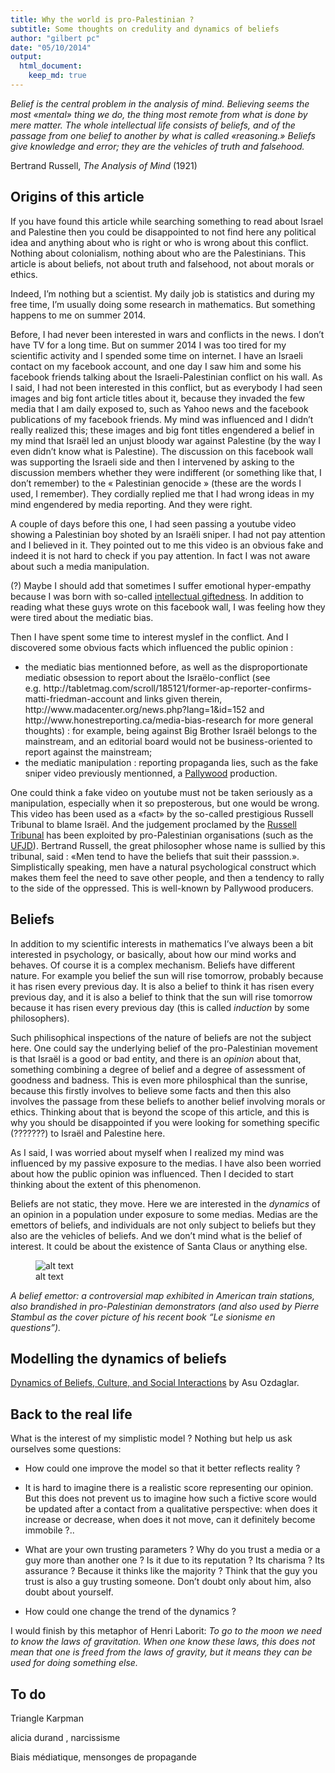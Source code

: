 ```yaml
---
title: Why the world is pro-Palestinian ? 
subtitle: Some thoughts on credulity and dynamics of beliefs
author: "gilbert pc"
date: "05/10/2014"
output: 
  html_document:
    keep_md: true
---
```


*Belief is the central problem in the analysis of mind. Believing seems the most «mental» thing we do, the thing most remote from what is done by mere matter. The whole intellectual life consists of beliefs, and of the passage from one belief to another by what is called «reasoning.» Beliefs give knowledge and error; they are the vehicles of truth and falsehood.*

Bertrand Russell, *The Analysis of Mind* (1921)


## Origins of this article

If you have found this article while searching something to read about Israel and Palestine then you could be disappointed to not find here any political idea and anything about who is right or who is wrong about this conflict. Nothing about colonialism, nothing about who are the Palestinians. This article is about beliefs, not about truth and falsehood, not about morals or ethics. 

Indeed, I'm nothing but a scientist. My daily job is statistics and during my free time, I'm usually doing some research in mathematics. But something happens to me on summer 2014.  

Before, I had never been interested in wars and conflicts in the news. I don't have TV for a long time. But on summer 2014 I was too tired for my scientific activity and I spended some time on internet. I have an Israeli contact on my facebook account, and one day I saw him and some his facebook friends talking about the Israeli-Palestinian conflict on his wall. As I said, I had not been interested in this conflict, but as everybody I had seen images and big font article titles about it, because they invaded the few media that I am daily exposed to, such as Yahoo news and the facebook publications of my facebook friends. My mind was influenced and I didn't really realized this; these images and big font titles engendered a belief in my mind that Israël led an unjust bloody war against Palestine (by the way I even didn't know what is Palestine). The discussion on this facebook wall was supporting the Israeli side and then I intervened  by asking to the discussion members whether they were indifferent (or something like that, I don't remember) to the « Palestinian genocide » (these are the words I used, I remember).   They cordially replied me that I had wrong ideas in my mind engendered by media reporting. And they were right. 

A couple of days before this one, I had seen passing a youtube video showing a Palestinian boy shoted by an Israëli sniper. I had not pay attention and I believed in it. They pointed out to me this video is an obvious fake and indeed it is not hard to check if you pay attention. In fact I was not aware about such a media manipulation. 

(?) Maybe I should add that sometimes I suffer emotional hyper-empathy because I was born with so-called [intellectual giftedness](http://en.wikipedia.org/wiki/Intellectual_giftedness). In addition to reading what these guys wrote on this facebook wall, I was feeling how they were tired about the mediatic bias.

Then I have spent some time to interest myslef in the conflict. And I discovered some obvious facts which influenced the public opinion :

- the mediatic bias mentionned before, as well as the disproportionate mediatic obsession to report about the Israëlo-conflict (see e.g. http://tabletmag.com/scroll/185121/former-ap-reporter-confirms-matti-friedman-account and links given therein, http://www.madacenter.org/news.php?lang=1&id=152 and http://www.honestreporting.ca/media-bias-research for more general thoughts) : for example, being against Big Brother Israël belongs to the mainstream, and an editorial board would not be business-oriented to report against the mainstream;
- the mediatic manipulation : reporting propaganda lies, such as the fake sniper video previously mentionned, a [Pallywood](http://en.wikipedia.org/wiki/Pallywood) production. 


One could think a fake video on youtube must not be taken seriously as a manipulation, especially when it so preposterous, but one would be wrong. This video has been used as a «fact» by the so-called prestigious Russell Tribunal to blame Israël. And the judgement proclamed by the [Russell Tribunal](http://www.ujfp.org/IMG/pdf/summary-of-findings_en.pdf) has been exploited by pro-Palestinian organisations (such as the [UFJD](http://www.ujfp.org/spip.php?article3536)). Bertrand Russell, the great philosopher whose name is sullied by this tribunal, said : «Men tend to have the beliefs that suit their passsion.».  Simplistically speaking, men have a natural psychological construct which makes them feel the need to save other people, and then a tendency to rally to the side of the oppressed. This is well-known by Pallywood producers. 

 
## Beliefs

In addition to my scientific interests in mathematics I've always been a bit interested in psychology, or basically, about how our mind works and behaves. Of course it is a complex mechanism. Beliefs have different nature. For example you belief the sun will rise tomorrow, probably because it has risen every previous day. It is also a belief to think it has risen every previous day, and it is also a belief to think that the sun will rise tomorrow because it has risen every previous day (this is called *induction* by some philosophers). 

Such philisophical inspections of the nature of beliefs are not the subject here. One could say the underlying belief of the pro-Palestinian movement is that Israël is a good or bad entity, and there is an *opinion* about that, something combining a degree of belief and a degree of assessment of goodness and badness. This is even more philosphical than the sunrise, because this firstly involves to believe some facts and then this also involves the passage from these beliefs to another belief involving morals or ethics. Thinking about that is beyond the scope of this article, and this is why you should be disappointed if you were looking for something specific (???????) to Israël and Palestine here. 

As I said, I was worried about myself when I realized my mind was influenced by my passive exposure to the medias. I have also been worried about how the public opinion was influenced. Then I decided to start thinking about the extent of this phenomenon. 

Beliefs are not static, they move. Here we are interested in the *dynamics* of an opinion in a population under exposure to some medias. Medias are the emettors of beliefs, and individuals are not only subject to beliefs but they also are the vehicles of beliefs. And we don't mind what is the belief of interest. It could be about the existence of Santa Claus or anything else. 


![alt text](figures/lyingmap.jpg)

*A belief emettor: a controversial map exhibited in American train stations, also brandished in pro-Palestinian demonstrators (and also used by Pierre Stambul as the cover picture of his recent book "Le sionisme en questions").*


## Modelling the dynamics of beliefs 

[Dynamics of Beliefs, Culture, and Social Interactions](https://community.apan.org/afosr/m/trust__influence_program_review/121305/download.aspx) by Asu Ozdaglar.

## Back to the real life 

What is the interest of my simplistic model ? Nothing but help us ask ourselves some questions:


- How could one improve the model so that it better reflects reality ? 

- It is hard to imagine there is a realistic score representing our opinion. But this does not prevent us to imagine how such a fictive score would be updated after a contact from a qualitative perspective: when does it increase or decrease, when does it not move, can it definitely become immobile ?.. 

- What are your own trusting parameters ? Why do you trust a media or a guy more than another one ? Is it due to its reputation ? Its charisma ? Its assurance ? Because it thinks like the majority ? Think that the guy you trust is also a guy trusting someone. Don't doubt only about him, also doubt about yourself.

- How could one change the trend of the dynamics ?

I would finish by this metaphor of Henri Laborit: *To go to the moon we need to know the laws of gravitation. When one know these laws, this does not mean that one is freed from the laws of gravity, but it means they can be used for doing something else.*



## To do 

Triangle Karpman 

alicia durand , narcissisme 

Biais médiatique, mensonges de propagande 
